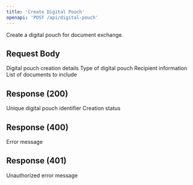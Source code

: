 ```yaml
---
title: 'Create Digital Pouch'
openapi: 'POST /api/digital-pouch'
---
```


Create a digital pouch for document exchange.

## Request Body

<ParamField body="pouchData" type="object" required>
  Digital pouch creation details

  <Expandable title="Pouch Data Properties">
    <ParamField body="pouchType" type="string" required>
      Type of digital pouch
    </ParamField>
    <ParamField body="recipient" type="string" required>
      Recipient information
    </ParamField>
    <ParamField body="documents" type="array" required>
      List of documents to include
    </ParamField>
  </Expandable>
</ParamField>

## Response (200)

<ParamField status="200" type="object">
  <ParamField name="pouchId" type="string">
    Unique digital pouch identifier
  </ParamField>
  <ParamField name="status" type="string">
    Creation status
  </ParamField>
</ParamField>

## Response (400)

<ParamField status="400" type="object">
  <ParamField name="error" type="string">
    Error message
  </ParamField>
</ParamField>

## Response (401)

<ParamField status="401" type="object">
  <ParamField name="error" type="string">
    Unauthorized error message
  </ParamField>
</ParamField>
